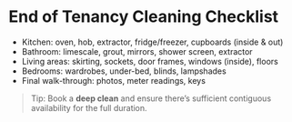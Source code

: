 # End of Tenancy Cleaning Checklist
- Kitchen: oven, hob, extractor, fridge/freezer, cupboards (inside & out)
- Bathroom: limescale, grout, mirrors, shower screen, extractor
- Living areas: skirting, sockets, door frames, windows (inside), floors
- Bedrooms: wardrobes, under-bed, blinds, lampshades
- Final walk-through: photos, meter readings, keys
> Tip: Book a **deep clean** and ensure there’s sufficient contiguous availability for the full duration.
